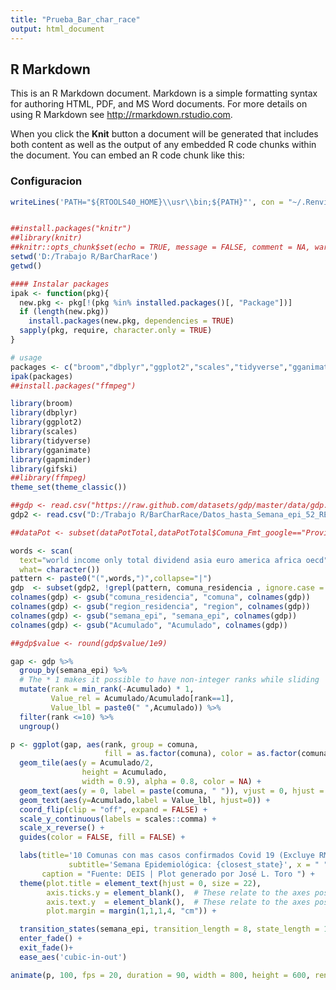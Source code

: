 ```yaml
---
title: "Prueba_Bar_char_race"
output: html_document
---
```




## R Markdown

This is an R Markdown document. Markdown is a simple formatting syntax for authoring HTML, PDF, and MS Word documents. For more details on using R Markdown see <http://rmarkdown.rstudio.com>.

When you click the **Knit** button a document will be generated that includes both content as well as the output of any embedded R code chunks within the document. You can embed an R code chunk like this:

### Configuracion
```r
writeLines('PATH="${RTOOLS40_HOME}\\usr\\bin;${PATH}"', con = "~/.Renviron")


##install.packages("knitr")
##library(knitr)
##knitr::opts_chunk$set(echo = TRUE, message = FALSE, comment = NA, warning = FALSE)
setwd('D:/Trabajo R/BarCharRace')
getwd()
```


```r
#### Instalar packages
ipak <- function(pkg){
  new.pkg <- pkg[!(pkg %in% installed.packages()[, "Package"])]
  if (length(new.pkg)) 
    install.packages(new.pkg, dependencies = TRUE)
  sapply(pkg, require, character.only = TRUE)
}

# usage
packages <- c("broom","dbplyr","ggplot2","scales","tidyverse","gganimate","gapminder","gifski") 
ipak(packages)
##install.packages("ffmpeg")
```

```r
library(broom)
library(dbplyr)
library(ggplot2)
library(scales)
library(tidyverse)
library(gganimate)
library(gapminder)
library(gifski)
##library(ffmpeg)
theme_set(theme_classic())
```

```r
##gdp <- read.csv("https://raw.github.com/datasets/gdp/master/data/gdp.csv")
gdp2 <- read.csv("D:/Trabajo R/BarCharRace/Datos_hasta_Semana_epi_52_REGIONES_v2.txt")

##dataPot <- subset(dataPotTotal,dataPotTotal$Comuna_Fmt_google=="Providencia" )

words <- scan(
  text="world income only total dividend asia euro america africa oecd",
  what= character())
pattern <- paste0("(",words,")",collapse="|")
gdp  <- subset(gdp2, !grepl(pattern, comuna_residencia , ignore.case = TRUE))
colnames(gdp) <- gsub("comuna_residencia", "comuna", colnames(gdp))
colnames(gdp) <- gsub("region_residencia", "region", colnames(gdp))
colnames(gdp) <- gsub("semana_epi", "semana_epi", colnames(gdp))
colnames(gdp) <- gsub("Acumulado", "Acumulado", colnames(gdp))

##gdp$value <- round(gdp$value/1e9)

gap <- gdp %>%
  group_by(semana_epi) %>%
  # The * 1 makes it possible to have non-integer ranks while sliding
  mutate(rank = min_rank(-Acumulado) * 1,
         Value_rel = Acumulado/Acumulado[rank==1],
         Value_lbl = paste0(" ",Acumulado)) %>%
  filter(rank <=10) %>%
  ungroup()

p <- ggplot(gap, aes(rank, group = comuna, 
                     fill = as.factor(comuna), color = as.factor(comuna))) +
  geom_tile(aes(y = Acumulado/2,
                height = Acumulado,
                width = 0.9), alpha = 0.8, color = NA) +
  geom_text(aes(y = 0, label = paste(comuna, " ")), vjust = 0, hjust = 1) +
  geom_text(aes(y=Acumulado,label = Value_lbl, hjust=0)) +
  coord_flip(clip = "off", expand = FALSE) +
  scale_y_continuous(labels = scales::comma) +
  scale_x_reverse() +
  guides(color = FALSE, fill = FALSE) +

  labs(title='10 Comunas con mas casos confirmados Covid 19 (Excluye RM)',
             subtitle='Semana Epidemiológica: {closest_state}', x = " ", y = "Casos confirmados",
       caption = "Fuente: DEIS | Plot generado por José L. Toro ") +
  theme(plot.title = element_text(hjust = 0, size = 22),
        axis.ticks.y = element_blank(),  # These relate to the axes post-flip
        axis.text.y  = element_blank(),  # These relate to the axes post-flip
        plot.margin = margin(1,1,1,4, "cm")) +

  transition_states(semana_epi, transition_length = 8, state_length = 1) +
  enter_fade() +
  exit_fade()+
  ease_aes('cubic-in-out')

animate(p, 100, fps = 20, duration = 90, width = 800, height = 600, renderer = gifski_renderer("Casos_covid19_regiones.gif"))
```

